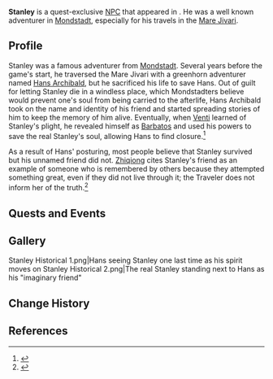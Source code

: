 {{About|the [[:Category:Historical Characters|Historical Character]]|the NPC|Stanley}}
{{Character Infobox
|name             = Stanley
|image            = NPC Stanley Historical.png
|region           = Mondstadt

|affiliation      = Adventurers' Guild
|affiliationNote  = formerly
|type             = Mentioned
|deceased         = Past
}}
'''Stanley''' is a quest-exclusive [[NPC]] that appeared in {{Quest|Should You Be Trapped in a Windless Land}}. He was a well known adventurer in [[Mondstadt]], especially for his travels in the [[Mare Jivari]].

==Profile==
Stanley was a famous adventurer from [[Mondstadt]]. Several years before the game's start, he traversed the Mare Jivari with a greenhorn adventurer named [[Stanley|Hans Archibald]], but he sacrificed his life to save Hans. Out of guilt for letting Stanley die in a windless place, which Mondstadters believe would prevent one's soul from being carried to the afterlife, Hans Archibald took on the name and identity of his friend and started spreading stories of him to keep the memory of him alive. Eventually, when [[Venti]] learned of Stanley's plight, he revealed himself as [[Barbatos]] and used his powers to save the real Stanley's soul, allowing Hans to find closure.<ref>{{Ref/Quest|Should You Be Trapped in a Windless Land (Quest)}}</ref>

As a result of Hans' posturing, most people believe that Stanley survived but his unnamed friend did not. [[Zhiqiong]] cites Stanley's friend as an example of someone who is remembered by others because they attempted something great, even if they did not live through it; the Traveler does not inform her of the truth.<ref>{{Ref/Quest|Valor's Afterglow (Quest)}}</ref>

==Quests and Events==
{{Quests and Events
|Should You Be Trapped in a Windless Land (Quest) = spirit
}}

==Gallery==
<gallery>
Stanley Historical 1.png|Hans seeing Stanley one last time as his spirit moves on
Stanley Historical 2.png|The real Stanley standing next to Hans as his "imaginary friend"
</gallery>

==Change History==
{{Change History|introduced=1.0}}

==References==
{{Reflist}}